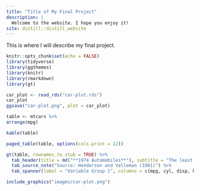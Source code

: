 ```yaml
---
title: "Title of My Final Project"
description: |
  Welcome to the website. I hope you enjoy it!
site: distill::distill_website
---
```


This is where I will describe my final project.
```r
knitr::opts_chunk$set(echo = FALSE)
library(tidyverse)
library(ggthemes)
library(knitr)
library(rmarkdown)
library(gt)
```

```r
car_plot <- read_rds("car-plot.rds")
car_plot
ggsave("car-plot.png", plot = car_plot)
```

```r
table <- mtcars %>% 
arrange(mpg)
```

```r
kable(table)
```

```r
paged_table(table, options(cols.print = 12))
```

```r
gt(table, rownames_to_stub = TRUE) %>% 
  tab_header(title = md("**1974 Automobiles**"), subtitle = "The least fuel efficient cars are the heaviest") %>% 
  tab_source_note("Source: Henderson and Velleman (1981)") %>% 
  tab_spanner(label = "Variable Group 1", columns = c(mpg, cyl, disp, hp, drat))
```

```r
include_graphics("images/car-plot.png")
```



